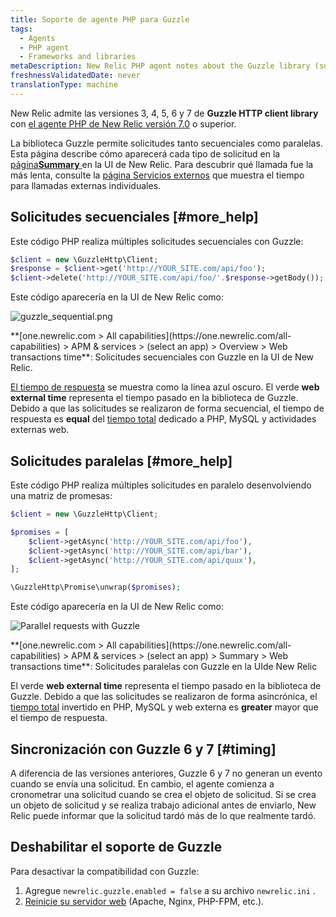 ```yaml
---
title: Soporte de agente PHP para Guzzle
tags:
  - Agents
  - PHP agent
  - Frameworks and libraries
metaDescription: New Relic PHP agent notes about the Guzzle library (supported as of PHP agent release 7.0).
freshnessValidatedDate: never
translationType: machine
---
```


New Relic admite las versiones 3, 4, 5, 6 y 7 de <DNT>**Guzzle HTTP client library**</DNT> con [el agente PHP de New Relic versión 7.0](/docs/release-notes/agent-release-notes/php-release-notes) o superior.

La biblioteca Guzzle permite solicitudes tanto secuenciales como paralelas. Esta página describe cómo aparecerá cada tipo de solicitud en la [página<DNT>**Summary**</DNT> ](/docs/apm/applications-menu/monitoring/apm-overview-page)en la UI de New Relic. Para descubrir qué llamada fue la más lenta, consulte la [página Servicios externos](/docs/apm/applications-menu/monitoring/external-services-page) que muestra el tiempo para llamadas externas individuales.

## Solicitudes secuenciales [#more_help]

Este código PHP realiza múltiples solicitudes secuenciales con Guzzle:

```php
$client = new \GuzzleHttp\Client;
$response = $client->get('http://YOUR_SITE.com/api/foo');
$client->delete('http://YOUR_SITE.com/api/foo/'.$response->getBody());
```

Este código aparecería en la UI de New Relic como:

<img
  title="Sequential requests with Guzzle"
  alt="guzzle_sequential.png"
  src="/images/apm_screenshot-crop_guzzle-sequence.webp"
/>

<figcaption>
  <DNT>**[one.newrelic.com > All capabilities](https://one.newrelic.com/all-capabilities) > APM & services > (select an app) > Overview > Web transactions time**</DNT>: Solicitudes secuenciales con Guzzle en la UI de New Relic.
</figcaption>

[El tiempo de respuesta](/docs/data-analysis/user-interface-functions/response-time) se muestra como la línea azul oscuro. El verde <DNT>**web external time**</DNT> representa el tiempo pasado en la biblioteca de Guzzle. Debido a que las solicitudes se realizaron de forma secuencial, el tiempo de respuesta es <DNT>**equal**</DNT> del [tiempo total](/docs/data-analysis/user-interface-functions/response-time#response-time-total-time) dedicado a PHP, MySQL y actividades externas web.

## Solicitudes paralelas [#more_help]

Este código PHP realiza múltiples solicitudes en paralelo desenvolviendo una matriz de promesas:

```php
$client = new \GuzzleHttp\Client;

$promises = [
    $client->getAsync('http://YOUR_SITE.com/api/foo'),
    $client->getAsync('http://YOUR_SITE.com/api/bar'),
    $client->getAsync('http://YOUR_SITE.com/api/quux'),
];

\GuzzleHttp\Promise\unwrap($promises);
```

Este código aparecería en la UI de New Relic como:

<img
  title="Parallel requests with Guzzle"
  alt="Parallel requests with Guzzle"
  src="/images/apm_screenshot-crop_guzzle-parallel.webp"
/>

<figcaption>
  <DNT>**[one.newrelic.com > All capabilities](https://one.newrelic.com/all-capabilities) > APM & services > (select an app) > Summary > Web transactions time**</DNT>: Solicitudes paralelas con Guzzle en la UIde New Relic
</figcaption>

El verde <DNT>**web external time**</DNT> representa el tiempo pasado en la biblioteca de Guzzle. Debido a que las solicitudes se realizaron de forma asincrónica, el [tiempo total](/docs/data-analysis/user-interface-functions/response-time#response-time-total-time) invertido en PHP, MySQL y web externa es <DNT>**greater**</DNT> mayor que el tiempo de respuesta.

## Sincronización con Guzzle 6 y 7 [#timing]

A diferencia de las versiones anteriores, Guzzle 6 y 7 no generan un evento cuando se envía una solicitud. En cambio, el agente comienza a cronometrar una solicitud cuando se crea el objeto de solicitud. Si se crea un objeto de solicitud y se realiza trabajo adicional antes de enviarlo, New Relic puede informar que la solicitud tardó más de lo que realmente tardó.

## Deshabilitar el soporte de Guzzle

Para desactivar la compatibilidad con Guzzle:

1. Agregue `newrelic.guzzle.enabled = false` a su archivo `newrelic.ini` .
2. [Reinicie su servidor web](/docs/agents/php-agent/troubleshooting/why-when-restart-your-web-server-php) (Apache, Nginx, PHP-FPM, etc.).
